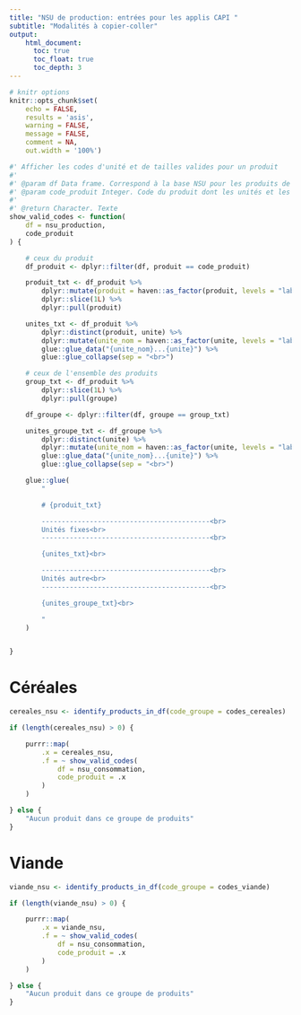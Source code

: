 ```yaml
---
title: "NSU de production: entrées pour les applis CAPI "
subtitle: "Modalités à copier-coller"
output:
    html_document:
      toc: true
      toc_float: true
      toc_depth: 3
---
```



```r

# knitr options
knitr::opts_chunk$set(
	echo = FALSE,
    results = 'asis', 
	warning = FALSE,
	message = FALSE,
    comment = NA,
	out.width = '100%')

```

```r

#' Afficher les codes d'unité et de tailles valides pour un produit
#' 
#' @param df Data frame. Correspond à la base NSU pour les produits de consommation
#' @param code_produit Integer. Code du produit dont les unités et les tailles sont à afficher
#' 
#' @return Character. Texte 
show_valid_codes <- function(
    df = nsu_production,
    code_produit
) {

    # ceux du produit
    df_produit <- dplyr::filter(df, produit == code_produit)

    produit_txt <- df_produit %>%
        dplyr::mutate(produit = haven::as_factor(produit, levels = "labels")) %>%
        dplyr::slice(1L) %>%
        dplyr::pull(produit)

    unites_txt <- df_produit %>%
        dplyr::distinct(produit, unite) %>%
        dplyr::mutate(unite_nom = haven::as_factor(unite, levels = "labels")) %>%
        glue::glue_data("{unite_nom}...{unite}") %>%
        glue::glue_collapse(sep = "<br>")

    # ceux de l'ensemble des produits
    group_txt <- df_produit %>%
        dplyr::slice(1L) %>%
        dplyr::pull(groupe)

    df_groupe <- dplyr::filter(df, groupe == group_txt)

    unites_groupe_txt <- df_groupe %>%
        dplyr::distinct(unite) %>%
        dplyr::mutate(unite_nom = haven::as_factor(unite, levels = "labels")) %>%
        glue::glue_data("{unite_nom}...{unite}") %>%
        glue::glue_collapse(sep = "<br>")        

    glue::glue(
        "

        # {produit_txt}

        ------------------------------------------<br>
        Unités fixes<br>
        ------------------------------------------<br>

        {unites_txt}<br>

        ------------------------------------------<br>
        Unités autre<br>
        ------------------------------------------<br>

        {unites_groupe_txt}<br>

        "
    )


}

```

# Céréales

```r

cereales_nsu <- identify_products_in_df(code_groupe = codes_cereales)

if (length(cereales_nsu) > 0) {

    purrr::map(
        .x = cereales_nsu,
        .f = ~ show_valid_codes(
            df = nsu_consommation,
            code_produit = .x
        )
    )

} else {
    "Aucun produit dans ce groupe de produits"
}

```

# Viande

```r

viande_nsu <- identify_products_in_df(code_groupe = codes_viande)

if (length(viande_nsu) > 0) {

    purrr::map(
        .x = viande_nsu,
        .f = ~ show_valid_codes(
            df = nsu_consommation,
            code_produit = .x
        )
    )

} else {
    "Aucun produit dans ce groupe de produits"
}

```